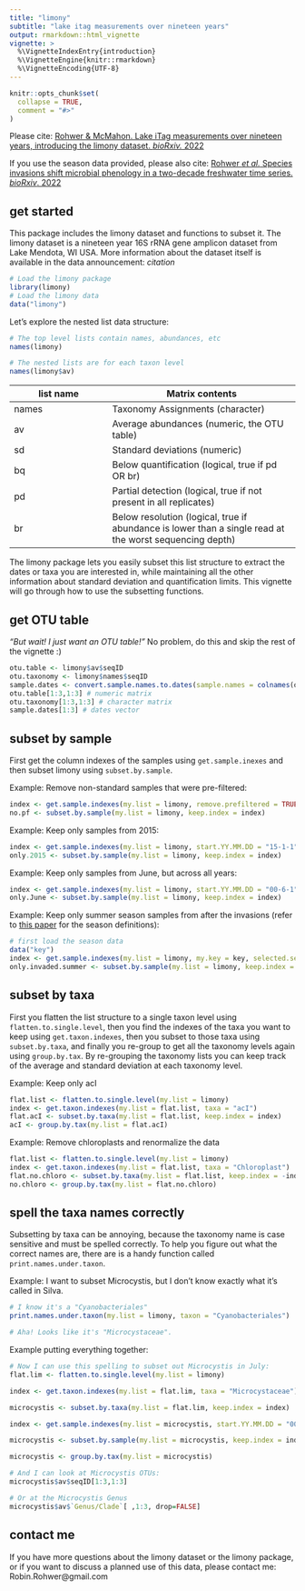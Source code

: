 ```yaml
---
title: "limony"
subtitle: "lake itag measurements over nineteen years"
output: rmarkdown::html_vignette
vignette: >
  %\VignetteIndexEntry{introduction}
  %\VignetteEngine{knitr::rmarkdown}
  %\VignetteEncoding{UTF-8}
---
```


```r
knitr::opts_chunk$set(
  collapse = TRUE,
  comment = "#>"
)
```

Please cite: [Rohwer & McMahon. Lake iTag measurements over nineteen years, introducing the limony dataset. _bioRxiv._ 2022](https://www.biorxiv.org/content/10.1101/2022.08.04.502869v1)

If you use the season data provided, please also cite: [Rohwer _et al._ Species invasions shift microbial phenology in a two-decade freshwater time series. _bioRxiv_. 2022](https://www.biorxiv.org/content/10.1101/2022.08.04.502871v1)

## get started

This package includes the limony dataset and functions to subset it. The limony dataset is a nineteen year 16S rRNA gene amplicon dataset from Lake Mendota, WI USA. More information about the dataset itself is available in the data announcement: _citation_

```r
# Load the limony package
library(limony)
# Load the limony data
data("limony")
```

Let's explore the nested list data structure:  
```r
# The top level lists contain names, abundances, etc
names(limony)

# The nested lists are for each taxon level
names(limony$av)
```
list name   | Matrix contents
------------|-----------------------
names       | Taxonomy Assignments (character)
av          | Average abundances (numeric, the OTU table)
sd          | Standard deviations (numeric)
bq          | Below quantification (logical, true if pd OR br)
pd          | Partial detection (logical, true if not present in all replicates)
br          | Below resolution (logical, true if abundance is lower than a single read at the worst sequencing depth)

The limony package lets you easily subset this list structure to extract the dates or taxa you are interested in, while maintaining all the other information about standard deviation and quantification limits. This vignette will go through how to use the subsetting functions. 

## get OTU table
_"But wait! I just want an OTU table!"_ No problem, do this and skip the rest of the vignette :)
```r
otu.table <- limony$av$seqID
otu.taxonomy <- limony$names$seqID
sample.dates <- convert.sample.names.to.dates(sample.names = colnames(otu.table))
otu.table[1:3,1:3] # numeric matrix
otu.taxonomy[1:3,1:3] # character matrix
sample.dates[1:3] # dates vector
```

## subset by sample 

First get the column indexes of the samples using `get.sample.inexes` and then subset limony using `subset.by.sample`.

Example: Remove non-standard samples that were pre-filtered:
```r
index <- get.sample.indexes(my.list = limony, remove.prefiltered = TRUE)
no.pf <- subset.by.sample(my.list = limony, keep.index = index)
```

Example: Keep only samples from 2015:
```r
index <- get.sample.indexes(my.list = limony, start.YY.MM.DD = "15-1-1", end.YY.MM.DD = "15-12-31")
only.2015 <- subset.by.sample(my.list = limony, keep.index = index)
```

Example: Keep only samples from June, but across all years:
```r
index <- get.sample.indexes(my.list = limony, start.YY.MM.DD = "00-6-1", end.YY.MM.DD = "00-6-31", dates.are.season.range = TRUE) # year is ignored, can be any year
only.June <- subset.by.sample(my.list = limony, keep.index = index)
```

Example: Keep only summer season samples from after the invasions (refer to [this paper](https://www.biorxiv.org/content/10.1101/2022.08.04.502871v1) for the season definitions):
```r
# first load the season data
data("key") 
index <- get.sample.indexes(my.list = limony, my.key = key, selected.seasons = c("early summer", "late summer"), selected.invasions = c("spiny","zebra")) 
only.invaded.summer <- subset.by.sample(my.list = limony, keep.index = index)
```

## subset by taxa

First you flatten the list structure to a single taxon level using `flatten.to.single.level`, then you find the indexes of the taxa you want to keep using `get.taxon.indexes`, then you subset to those taxa using `subset.by.taxa`, and finally you re-group to get all the taxonomy levels again using `group.by.tax`. By re-grouping the taxonomy lists you can keep track of the average and standard deviation at each taxonomy level.

Example: Keep only acI
```r
flat.list <- flatten.to.single.level(my.list = limony)
index <- get.taxon.indexes(my.list = flat.list, taxa = "acI")
flat.acI <- subset.by.taxa(my.list = flat.list, keep.index = index)
acI <- group.by.tax(my.list = flat.acI)
```

Example: Remove chloroplasts and renormalize the data
```r
flat.list <- flatten.to.single.level(my.list = limony)
index <- get.taxon.indexes(my.list = flat.list, taxa = "Chloroplast")
flat.no.chloro <- subset.by.taxa(my.list = flat.list, keep.index = -index) # note the minus sign in front of index
no.chloro <- group.by.tax(my.list = flat.no.chloro)
```

## spell the taxa names correctly
Subsetting by taxa can be annoying, because the taxonomy name is case sensitive and must be spelled correctly. To help you figure out what the correct names are, there are is a  handy function called `print.names.under.taxon`.

Example: I want to subset Microcystis, but I don't know exactly what it's called in Silva.
```r
# I know it's a "Cyanobacteriales"
print.names.under.taxon(my.list = limony, taxon = "Cyanobacteriales")

# Aha! Looks like it's "Microcystaceae".
```
Example putting everything together:
```r
# Now I can use this spelling to subset out Microcystis in July:
flat.lim <- flatten.to.single.level(my.list = limony)

index <- get.taxon.indexes(my.list = flat.lim, taxa = "Microcystaceae")

microcystis <- subset.by.taxa(my.list = flat.lim, keep.index = index)

index <- get.sample.indexes(my.list = microcystis, start.YY.MM.DD = "00-7-1", end.YY.MM.DD = "19-7-31", dates.are.season.range = TRUE, remove.prefiltered = TRUE)

microcystis <- subset.by.sample(my.list = microcystis, keep.index = index)

microcystis <- group.by.tax(my.list = microcystis)

# And I can look at Microcystis OTUs:
microcystis$av$seqID[1:3,1:3]

# Or at the Microcystis Genus
microcystis$av$`Genus/Clade`[ ,1:3, drop=FALSE]
```

## contact me

If you have more questions about the limony dataset or the limony package, or if you want to discuss a planned use of this data, please contact me: Robin.Rohwer@gmail.com  
